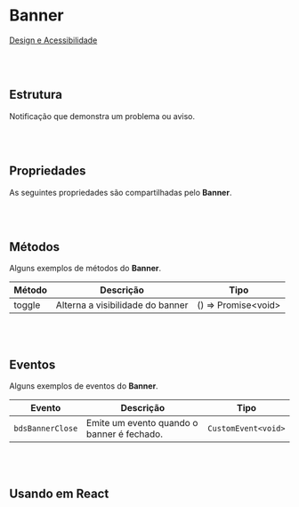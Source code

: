 
# Banner

[Design e Acessibilidade](https://www.figma.com/design/2bBnJVKkG09JPWCFBIcD1y/%5BDS%5D-Components?m=auto&node-id=69-3883&t=TyXNmrAZbhl7DmWw-1)

<br></br>
## Estrutura

Notificação que demonstra um problema ou aviso.

<Canvas of={BannerStories.Properties} />

<Meta isTemplate />

<br></br>
## Propriedades

As seguintes propriedades são compartilhadas pelo **Banner**.

<Controls />

<br></br>
## Métodos

Alguns exemplos de métodos do **Banner**.
<table>
  <thead>
    <tr>
      <th>Método</th>
      <th>Descrição</th>
      <th>Tipo</th>
    </tr>
  </thead>
  <tbody>
    <tr>
      <td>toggle</td>
      <td>Alterna a visibilidade do banner</td>
      <td>() =&gt; Promise&lt;void&gt;</td>
    </tr>
  </tbody>
</table>

<Source of={BannerStories.Methods} />

<br></br>
## Eventos

Alguns exemplos de eventos do **Banner**.
<table>
  <thead>
    <tr>
      <th>Evento</th>
      <th>Descrição</th>
      <th>Tipo</th>
    </tr>
  </thead>
  <tbody>
    <tr>
      <td><code>bdsBannerClose</code></td>
      <td>Emite um evento quando o banner é fechado.</td>
      <td><code>CustomEvent&lt;void&gt;</code></td>
    </tr>
  </tbody>
</table>

<Source of={BannerStories.Events} />

<br></br>
## Usando em React

<Source of={BannerStories.FrameworkReact} />
